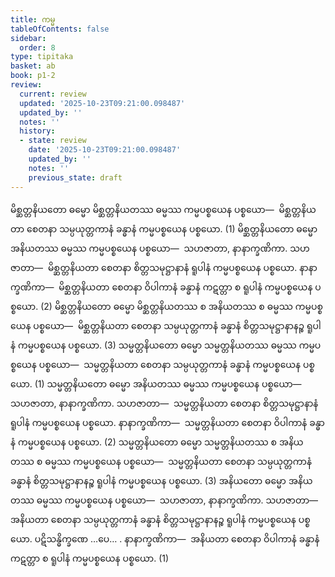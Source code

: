 ```yaml
---
title: ကမ္မ
tableOfContents: false
sidebar:
  order: 8
type: tipitaka
basket: ab
book: p1-2
review:
  current: review
  updated: '2025-10-23T09:21:00.098487'
  updated_by: ''
  notes: ''
  history:
  - state: review
    date: '2025-10-23T09:21:00.098487'
    updated_by: ''
    notes: ''
    previous_state: draft
---
```



<ReviewStatus review={frontmatter.review} showDetails={true} />

<HypothesisAnnotation frontmatter={frontmatter} />

<DynamicBreadcrumb />

<Division number="51" book="p1-2" e="ch" v="37" p="378">

<Paragraph number="2384" book="p1-2">
မိစ္ဆတ္တနိယတော ဓမ္မော မိစ္ဆတ္တနိယတဿ ဓမ္မဿ ကမ္မပစ္စယေန ပစ္စယော—  မိစ္ဆတ္တနိယတာ စေတနာ သမ္ပယုတ္တကာနံ ခန္ဓာနံ ကမ္မပစ္စယေန ပစ္စယော. (1)
</Paragraph>

<Paragraph number="2385" book="p1-2">
မိစ္ဆတ္တနိယတော ဓမ္မော အနိယတဿ ဓမ္မဿ ကမ္မပစ္စယေန ပစ္စယော—  သဟဇာတာ, နာနာက္ခဏိကာ. <Emphasis>သဟဇာတာ</Emphasis>—  မိစ္ဆတ္တနိယတာ စေတနာ စိတ္တသမုဋ္ဌာနာနံ ရူပါနံ ကမ္မပစ္စယေန ပစ္စယော. <Emphasis>နာနာက္ခဏိကာ</Emphasis>—  မိစ္ဆတ္တနိယတာ စေတနာ ဝိပါကာနံ ခန္ဓာနံ ကဋတ္တာ စ ရူပါနံ ကမ္မပစ္စယေန ပစ္စယော. (2)
</Paragraph>

<Paragraph number="2386" book="p1-2">
မိစ္ဆတ္တနိယတော ဓမ္မော မိစ္ဆတ္တနိယတဿ စ အနိယတဿ စ ဓမ္မဿ ကမ္မပစ္စယေန ပစ္စယော—  မိစ္ဆတ္တနိယတာ စေတနာ သမ္ပယုတ္တကာနံ ခန္ဓာနံ စိတ္တသမုဋ္ဌာနာနဉ္စ ရူပါနံ ကမ္မပစ္စယေန ပစ္စယော. (3)
</Paragraph>

</Division>
<Division number="52" book="p1-2" e="ch" v="37" p="379">

<Paragraph number="2387" book="p1-2">
သမ္မတ္တနိယတော ဓမ္မော သမ္မတ္တနိယတဿ ဓမ္မဿ ကမ္မပစ္စယေန ပစ္စယော—  သမ္မတ္တနိယတာ စေတနာ သမ္ပယုတ္တကာနံ ခန္ဓာနံ ကမ္မပစ္စယေန ပစ္စယော. (1)
</Paragraph>

<Paragraph number="2388" book="p1-2">
သမ္မတ္တနိယတော ဓမ္မော အနိယတဿ ဓမ္မဿ ကမ္မပစ္စယေန ပစ္စယော—  သဟဇာတာ, နာနာက္ခဏိကာ. <Emphasis>သဟဇာတာ</Emphasis>—  သမ္မတ္တနိယတာ စေတနာ စိတ္တသမုဋ္ဌာနာနံ ရူပါနံ ကမ္မပစ္စယေန ပစ္စယော. <Emphasis>နာနာက္ခဏိကာ</Emphasis>—  သမ္မတ္တနိယတာ စေတနာ ဝိပါကာနံ ခန္ဓာနံ ကမ္မပစ္စယေန ပစ္စယော. (2)
</Paragraph>

<Paragraph number="2389" book="p1-2">
သမ္မတ္တနိယတော ဓမ္မော သမ္မတ္တနိယတဿ စ အနိယတဿ စ ဓမ္မဿ ကမ္မပစ္စယေန ပစ္စယော—  သမ္မတ္တနိယတာ စေတနာ သမ္ပယုတ္တကာနံ ခန္ဓာနံ စိတ္တသမုဋ္ဌာနာနဉ္စ ရူပါနံ ကမ္မပစ္စယေန ပစ္စယော. (3)
</Paragraph>

<Paragraph number="2390" book="p1-2">
အနိယတော ဓမ္မော အနိယတဿ ဓမ္မဿ ကမ္မပစ္စယေန ပစ္စယော—  သဟဇာတာ, နာနာက္ခဏိကာ. <Emphasis>သဟဇာတာ</Emphasis>—  အနိယတာ စေတနာ သမ္ပယုတ္တကာနံ ခန္ဓာနံ စိတ္တသမုဋ္ဌာနာနဉ္စ ရူပါနံ ကမ္မပစ္စယေန ပစ္စယော. ပဋိသန္ဓိက္ခဏေ …ပေ… . <Emphasis>နာနာက္ခဏိကာ</Emphasis>—  အနိယတာ စေတနာ ဝိပါကာနံ ခန္ဓာနံ ကဋတ္တာ စ ရူပါနံ ကမ္မပစ္စယေန ပစ္စယော. (1)
</Paragraph>
</Division>